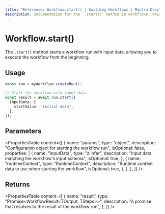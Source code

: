 ```yaml
---
title: "Reference: Workflow.start() | Building Workflows | Mastra Docs"
description: Documentation for the `.start()` method in workflows, which starts a workflow run with input data.
---
```


# Workflow.start()

The `.start()` method starts a workflow run with input data, allowing you to execute the workflow from the beginning.

## Usage

```typescript
const run = myWorkflow.createRun();

// Start the workflow with input data
const result = await run.start({
  inputData: {
    startValue: "initial data",
  },
});
```

## Parameters
<PropertiesTable
  content={[
    {
      name: "params",
      type: "object",
      description: "Configuration object for starting the workflow run",
      isOptional: false,
      properties: [
        {
          name: "inputData",
          type: "z.infer<TInput>",
          description: "Input data matching the workflow's input schema",
          isOptional: true,
        },
        {
          name: "runtimeContext",
          type: "RuntimeContext",
          description: "Runtime context data to use when starting the workflow",
          isOptional: true,
        },
      ],
    },
  ]}
/>

## Returns

<PropertiesTable
  content={[
    {
      name: "result",
      type: "Promise<WorkflowResult<TOutput, TSteps>>",
      description: "A promise that resolves to the result of the workflow run",
    },
  ]}
/>


